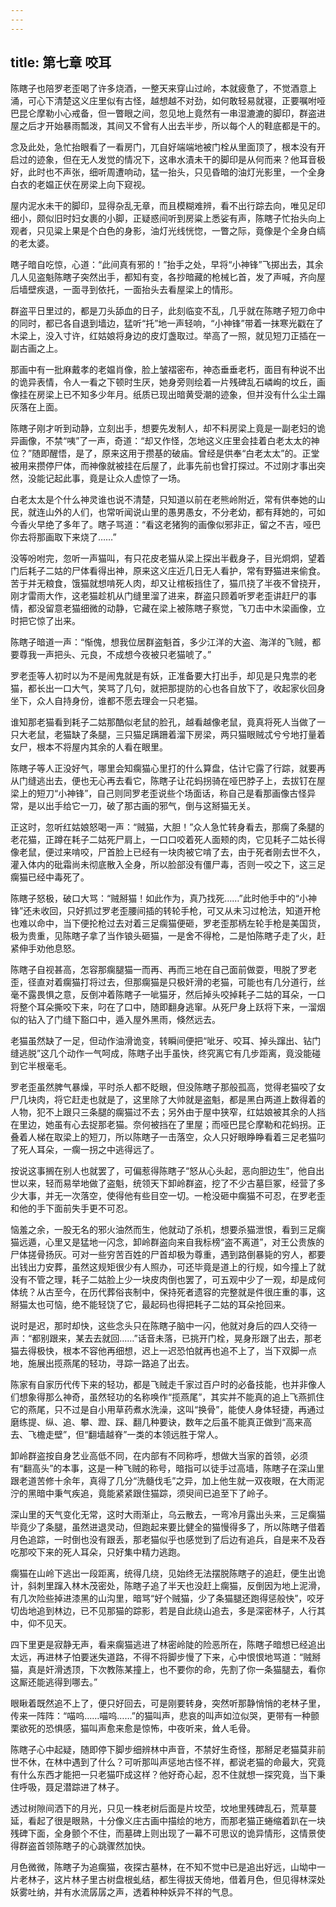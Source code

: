 ```yaml
---
---
---
```

title: 第七章 咬耳
---




陈瞎子也陪罗老歪喝了许多烧酒，一整天来穿山过岭，本就疲惫了，不觉酒意上涌，可心下清楚这义庄里似有古怪，越想越不对劲，如何敢轻易就寝，正要嘱咐哑巴昆仑摩勒小心戒备，但一瞥眼之间，忽见地上竟然有一串湿漉漉的脚印，群盗进屋之后才开始暴雨瓢泼，其间又不曾有人出去半步，所以每个人的鞋底都是干的。

念及此处，急忙抬眼看了一看房门，兀自好端端地被门栓从里面顶了，根本没有开启过的迹象，但在无人发觉的情况下，这串水漬未干的脚印是从何而来？他耳音极好，此时也不声张，细听周遭响动，猛一抬头，只见昏暗的油灯光影里，一个全身白衣的老媪正伏在房梁上向下窥视。

屋内泥水未干的脚印，显得杂乱无章，而且模糊难辨，看不出行踪去向，唯见足印细小，颇似旧时妇女裹的小脚，正疑惑间听到房粱上悉娑有声，陈瞎子忙抬头向上观者，只见粱上果是个白色的身影，油灯光线恍惚，一瞥之际，竟像是个全身白缟的老太婆。

瞎子暗自吃惊，心道：“此间真有邪的！”抬手之处，早将“小神锋”飞掷出去，其余几人见盗魁陈瞎子突然出手，都知有变，各抄暗藏的枪械匕首，发了声喊，齐向屋后墙壁疾退，一面寻到依托，一面抬头去看屋梁上的情形。

群盗平日里过的，都是刀头舔血的日子，此刻临变不乱，几乎就在陈瞎子短刀命中的同时，都已各自退到墙边，猛听“托”地一声轻响，“小神锋”带着一抹寒光戳在了木梁上，没入寸许，红姑娘将身边的皮灯盏取过。举高了一照，就见短刀正插在一副古画之上。

那画中有一批麻戴孝的老媪肖像，脸上皱褶密布，神态垂垂老朽，面目有种说不出的诡异表情，令人一看之下顿时生厌，她身旁则绘着一片残碑乱石嶙峋的坟丘，画像挂在房梁上已不知多少年月。纸质已现出暗黄受潮的迹象，但并没有什么尘土蹋灰落在上面。

陈瞎子刚才听到动静，立刻出手，想要先发制人，却不料房梁上竟是一副老妇的诡异画像，不禁“咦”了一声，奇道：“却又作怪，怎地这义庄里会挂着白老太太的神位？”随即醒悟，是了，原来这用于攒基的破庙。曾经是供奉“白老太太”的。正堂被用来攒停尸体，而神像就被挂在后屋了，此事先前也曾打探过。不过刚才事出突然，没能记起此事，竟是让众人虚惊了一场。

白老太太是个什么神灵谁也说不清楚，只知道以前在老熊岭附近，常有供奉她的山民，就连山外的人们，也常听闻说山里的愚男愚女，不分老幼，都有拜她的，可如今香火早绝了多年了。瞎子骂道：“看这老猪狗的画像似邪非正，留之不吉，哑巴你去将那画取下来烧了……”

没等吩咐完，忽听一声猫叫，有只花皮老猫从梁上探出半截身子，目光炯炯，望着门后耗子二姑的尸体看得出神，原来这义庄近几日无人看护，常有野猫进来偷食。苦于并无粮食，饿猫就想啃死人肉，却又让棺板挡住了，猫爪挠了半夜不曾挠开，刚才雷雨大作，这老猫趁机从门缝里溜了进来，群盗只顾着听罗老歪讲赶尸的事情，都没留意老猫细微的动静，它藏在梁上被陈瞎子察觉，飞刀击中木梁画像，立时把它惊了出来。

陈瞎子暗道一声：“惭傀，想我位居群盗魁首，多少江洋的大盗、海洋的飞贼，都要尊我一声把头、元良，不成想今夜被只老猫唬了。”

罗老歪等人初时以为不是闹鬼就是有妖，正准备要大打出手，却见是只鬼祟的老猫，都长出一口大气，笑骂了几句，就把那提防的心也各自放下了，收起家伙回身坐下，众人自持身份，谁都不愿去理会一只老猫。

谁知那老猫看到耗子二姑那酷似老鼠的脸孔，越看越像老鼠，竟真将死人当做了一只大老鼠，老猫缺了条腿，三只猫足蹒跚着溜下房梁，两只猫眼贼忒兮兮地打量着女尸，根本不将屋内其余的人看在眼里。

陈瞎子等人正没好气，哪里会知瘸猫心里打的什么算盘，估计它露了行踪，就要再从门缝逃出去，便也无心再去看它，陈瞎子让花蚂拐骑在哑巴脖子上，去拔钉在屋梁上的短刀“小神锋”，自己则同罗老歪说些个场面话，称自己是看那画像古怪异常，是以出手给它一刀，破了那古画的邪气，倒与这掰猫无关。

正这时，忽听红姑娘怒喝一声：“贼猫，大胆！”众人急忙转身看去，那瘸了条腿的老花猫，正蹲在耗子二姑死尸肩上，一口口咬着死人面颊的肉，它见耗子二姑长得像老鼠，便过来啃咬，尸首脸上已经有一块肉被它啃了去，由于死者刚去世不久，灌入体内的砒霜尚未彻底散入全身，所以脸部没有僵尸毒，否则一咬之下，这三足瘸猫已经中毒死了。

陈瞎子怒极，破口大骂：“贼掰猫！如此作为，真乃找死……”此时他手中的“小神锋”还未收回，只好抓过罗老歪腰间插的转轮手枪，可又从未习过枪法，知道开枪也难以命中，当下便抡枪过去对着三足瘸猫便砸，罗老歪那柄左轮手枪是美国货，极为贵重，见陈瞎子拿了当作锒头砸猫，一是舍不得枪，二是怕陈瞎子走了火，赶紧伸手劝他息怒。

陈瞎子自视甚高，怎容那瘸腿猫一而再、再而三地在自己面前做耍，甩脱了罗老歪，径直对着瘸猫打将过去，但那瘸猫是只极奸滑的老猫，可能也有几分道行，丝毫不露畏惧之意，反倒冲着陈瞎子一呲猫牙，然后掉头咬掉耗子二姑的耳朵，一口将整个耳朵撕咬下来，叼在了口中，随即翻身逃窜。从死尸身上跃将下来，一溜烟似的钻入了门缝下豁口中，遁入屋外黑雨，倏然远去。

老猫虽然缺了一足，但动作油滑诡变，转瞬间便把“呲牙、咬耳、掉头蹿出、钻门缝逃脱”这几个动作一气呵成，陈瞎子出手虽快，终究离它有几步距离，竟没能碰到它半根毫毛。

罗老歪虽然脾气暴燥，平时杀人都不眨眼，但没陈瞎子那般孤高，觉得老猫咬了女尸几块肉，将它赶走也就是了，这里除了大帅就是盗魁，都是黑白两道上数得着的人物，犯不上跟只三条腿的瘸猫过不去；另外由于屋中狭窄，红姑娘被其余的人挡在里边，她虽有心去捉那老猫。奈何被挡在了里屋；而哑巴昆仑摩勒和花蚂拐。正叠着人梯在取梁上的短刀，所以陈瞎子一击落空，众人只好眼睁睁看着三足老猫叼了死人耳朵，一瘸一拐之中逃得远了。

按说这事搁在别人也就罢了，可偏惹得陈瞎子“怒从心头起，恶向胆边生”，他自出世以来，轻而易举地做了盗魁，统领天下卸岭群盗，挖了不少古墓巨冢，经营了多少大事，并无一次落空，使得他有些目空一切。一枪没砸中瘸猫不可忍，在罗老歪和他的手下面前失手更不可忍。

恼羞之余，一股无名的邪火油然而生，他就动了杀机，想要杀猫泄恨，看到三足瘸猫远遁，心里又是猛地一闪念，卸岭群盗向来自我标榜“盗不离道”，对王公贵族的尸体搓骨扬灰。可对一些穷苦百姓的尸首却极为尊重，遇到路倒暴毙的穷人，都要出钱出力安葬，虽然这规矩很少有人照办，可还毕竟是道上的行规，如今撞上了就没有不管之理，耗子二姑脸上少一块皮肉倒也罢了，可五观中少了一观，却是成何体统？从古至今，在历代葬俗丧制中，保持死者遗容的完整就是件很庄重的事，这掰猫太也可恼，绝不能轻饶了它，最起码也得把耗子二姑的耳朵抢回来。

说时是迟，那时却快，这些念头只在陈瞎子脑中一闪，他就对身后的四人交待一声：“都别跟来，某去去就回……”话音未落，已挑开门栓，晃身形跟了出去，那老猫去得极快，根本不容他再细想，迟上一迟恐怕就再也追不上了，当下双脚一点地，施展出揽燕尾的轻功，寻踪一路追了出去。

陈家有自家历代传下来的轻功，都是飞贼走千家过百户时的必备技能，也并非像人们想象得那么神奇，虽然轻功的名称唤作“揽燕尾”，其实并不能真的追上飞燕抓住它的燕尾，只不过是自小用草药煮水洗澡，这叫“换骨”，能使人身体轻捷，再通过磨练提、纵、追、攀、蹬、踩、翻几种要诀，数年之后虽不能真正做到“高来高去、飞檐走壁”，但“翻墙越脊”一类的本领远胜于常人。

卸岭群盗按自身艺业高低不同，在内部有不同称呼，想做大当家的首领，必须有“翻高头”的本事，这是一种飞贼的称号，暗指可以徒手过高墙，陈瞎子在深山里跟老道苦修十余年，真得了几分“洗髓伐毛”之异，加上他生就一双夜眼，在大雨泥泞的黑暗中秉气疾追，竟能紧紧跟住猫踪，须臾间已追至下了岭子。

深山里的天气变化无常，这时大雨渐止，乌云散去，一弯冷月露出头来，三足瘸猫毕竟少了条腿，虽然进退灵动，但跑起来要比健全的猫慢得多了，所以陈瞎子借着月色追踪，一时倒也没有跟丢，那老猫似乎也感觉到了后边有追兵，自是来不及吞吃那咬下来的死人耳朵，只好集中精力逃跑。

瘸猫在山岭下逃出一段距离，统得几绕，见始终无法摆脱陈瞎子的追赶，便生出诡计，斜刺里蹿入林木茂密处，陈瞎子追了半天也没赶上瘸猫，反倒因为地上泥滑，有几次险些掉进漆黑的山沟里，暗骂“好个贼猫，少了条猫腿还跑得惩般快”，咬牙切齿地追到林边，已不见那猫的踪影，若是自此绕山追去，多是深密林子，人行其中，仰不见天。

四下里更是寂静无声，看来瘸猫逃进了林密岭陡的险恶所在，陈瞎子暗想已经追出太远，再进林子怕要迷失道路，不得不将脚步慢了下来，心中恨恨地骂道：“贼掰猫，真是奸滑透顶，下次教陈某撞上，也不要你的命，先割了你一条猫腿去，看你这厮还能逃得到哪去。”

眼瞅着既然追不上了，便只好回去，可是刚要转身，突然听那静悄悄的老林子里，传来一阵阵：“喵呜……喵呜……”的猫叫声，悲哀的叫声如泣似哭，更带有一种颤栗欲死的恐惧感，猫叫声愈来愈是惊怖，中夜听来，耸人毛骨。

陈瞎子心中起疑，随即停下脚步细辨林中声音，不禁好生奇怪，那掰足老猫莫非前世不休，在林中遇到了什么？可听那叫声惩地古怪不祥，都说老猫的命最大，究竟有什么东西才能把一只老猫吓成这样？他好奇心起，忍不住就想一探究竟，当下秉住呼吸，聂足潜踪进了林子。

透过树隙间洒下的月光，只见一株老树后面是片坟茔，坟地里残碑乱石，荒草蔓延，看起了很是眼熟，十分像义庄古画中描绘的地方，而那老猫正蜷缩着趴在一块残碑下面，全身颤个不住，而墓碑上则出现了一幕不可思议的诡异情形，这情景使得群盗首领陈瞎子的心跳骤然加快。

月色微微，陈瞎子为追瘸猫，夜探古墓林，在不知不觉中已是追出好远，山坳中一片老林子，这片林子里古树盘根虬结，都生得拔天倚地，借着月色，但见得林深处妖雾吐纳，并有水流孱孱之声，透着种种妖异不祥的气息。